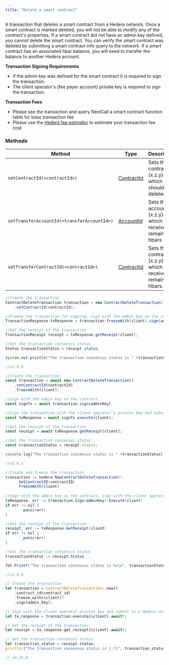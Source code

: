 ```yaml
---
title: "Delete a smart contract"
---
```



A transaction that deletes a smart contract from a Hedera network. Once a smart contract is marked deleted, you will not be able to modify any of the contract's properties. If a smart contract did not have an admin key defined, you cannot delete the smart contract. You can verify the smart contract was deleted by submitting a smart contract info query to the network. If a smart contract has an associated hbar balance, you will need to transfer the balance to another Hedera account.

**Transaction Signing Requirements**

* If the admin key was defined for the smart contract it is required to sign the transaction.
* The client operator's (fee payer account) private key is required to sign the transaction.

**Transaction Fees**

* Please see the transaction and query NextCall a smart contract function table for base transaction fee
* Please use the [Hedera fee estimator](https://hedera.com/fees) to estimate your transaction fee cost

### Methods

| Method                                      | Type                                                                                    | Description                                                          | Requirement |
| ------------------------------------------- | --------------------------------------------------------------------------------------- | -------------------------------------------------------------------- | ----------- |
| `setContractId(<contractId>)`               | [ContractId](/hedera/sdks-and-apis/sdks/specialized-types#contractid) | Sets the contract ID (x.z.y) which should be deleted.                | Required    |
| `setTransferAccountId(<transferAccountId>)` | [AccountId](/hedera/sdks-and-apis/sdks/specialized-types#accountid)   | Sets the account ID (x.z.y) which will receive all remaining hbars   | Optional    |
| `setTransferContractId(<contractId>)`       | [ContractId](/hedera/sdks-and-apis/sdks/specialized-types#contractid) | Sets the contract ID (x.z.y) which will receive all remaining hbars. | Optional    |

<CodeGroup>

```java Java
//Create the transaction
ContractDeleteTransaction transaction = new ContractDeleteTransaction()
    .setContractId(contractId);

//Freeze the transaction for signing, sign with the admin key on the contract, sign with the client operator private key and submit to a Hedera network
TransactionResponse txResponse = transaction.freezeWith(client).sign(adminKey).execute(client);

//Get the receipt of the transaction
TransactionReceipt receipt = txResponse.getReceipt(client);

//Get the transaction consensus status
Status transactionStatus = receipt.status;

System.out.println("The transaction consensus status is " +transactionStatus);

//v2.0.0
```


```javascript JavaScript
//Create the transaction
const transaction = await new ContractDeleteTransaction()
    .setContractId(contractId)
    .freezeWith(client);

//Sign with the admin key on the contract
const signTx = await transaction.sign(adminKey)

//Sign the transaction with the client operator's private key and submit to a Hedera network
const txResponse = await signTx.execute(client);

//Get the receipt of the transaction
const receipt = await txResponse.getReceipt(client);

//Get the transaction consensus status
const transactionStatus = receipt.status;

console.log("The transaction consensus status is " +transactionStatus);

//v2.0.5
```


```java Go
//Create and freeze the transaction
transaction := hedera.NewContractDeleteTransaction().
	  SetContractID(contractID)
	  FreezeWith(client)
	
//Sign with the admin key on the contract, sign with the client operator private key and submit to a Hedera network
txResponse. err := transaction.Sign(adminKey).Execute(client)
if err != nil {
		panic(err)
}

//Get the receipt of the transaction
receipt, err := txResponse.GetReceipt(client)
if err != nil {
		panic(err)
}

//Get the transaction consensus status
transactionStatus := receipt.Status

fmt.Printf("The transaction consensus status is %v\n", transactionStatus)

//v2.0.0
```


```rust Rust
// Create the transaction
let transaction = ContractDeleteTransaction::new()
    .contract_id(contract_id)
    .freeze_with(&client)?
    .sign(admin_key);

// Sign with the client operator private key and submit to a Hedera network
let tx_response = transaction.execute(&client).await?;

// Get the receipt of the transaction
let receipt = tx_response.get_receipt(&client).await?;

// Get the transaction consensus status
let transaction_status = receipt.status;
println!("The transaction consensus status is {:?}", transaction_status);

// v0.34.0
```

</CodeGroup>
